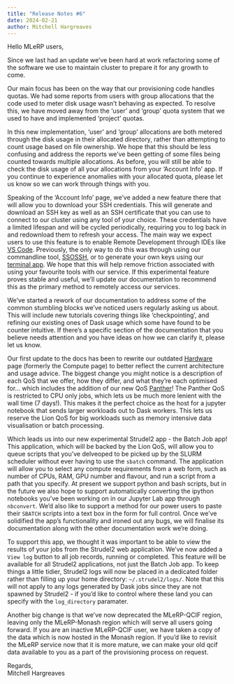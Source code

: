 ```yaml
---
title: "Release Notes #6"
date: 2024-02-21
author: Mitchell Hargreaves
---
```


Hello MLeRP users,

Since we last had an update we've been hard at work refactoring some of the software we use to maintain cluster to prepare it for any growth to come.

Our main focus has been on the way that our provisioning code handles quotas. We had some reports from users with group allocations that the code used to meter disk usage wasn't behaving as expected. To resolve this, we have moved away from the 'user' and 'group' quota system that we used to have and implemented 'project' quotas. 

In this new implementation, 'user' and 'group' allocations are both metered through the disk usage in their allocated directory, rather than attempting to count usage based on file ownership. We hope that this should be less confusing and address the reports we've been getting of some files being counted towards multiple allocations. As before, you will still be able to check the disk usage of all your allocations from your 'Account Info' app. If you continue to experience anomalies with your allocated quota, please let us know so we can work through things with you.

Speaking of the 'Account Info' page, we've added a new feature there that will allow you to download your SSH credentials. This will generate and download an SSH key as well as an SSH certificate that you can use to connect to our cluster using any tool of your choice. These credentials have a limited lifespan and will be cycled periodically, requiring you to log back in and redownload them to refresh your access. The main way we expect users to use this feature is to enable Remote Development through IDEs like [VS Code](/connecting/vscode.qmd). Previously, the only way to do this was through using our commandline tool, [SSOSSH](/connecting/ssossh.qmd), or to generate your own keys using our [terminal app](/applications/strudel2.qmd#terminal-jobs). We hope that this will help remove friction associated with using your favourite tools with our service. If this experimental feature proves stable and useful, we'll update our documentation to recommend this as the primary method to remotely access our services.

We've started a rework of our documentation to address some of the common stumbling blocks we've noticed users regularly asking us about. This will include new tutorials covering things like 'checkpointing', and refining our existing ones of Dask usage which some have found to be counter intuitive. If there's a specific section of the documentation that you believe needs attention and you have ideas on how we can clarify it, please let us know.

Our first update to the docs has been to rewrite our outdated [Hardware](/hardware.qmd) page (formerly the Compute page) to better reflect the current architecture and usage advice. The biggest change you might notice is a description of each QoS that we offer, how they differ, and what they're each optimised for... which includes the addition of our new QoS [Panther](/hardware.qmd#panther-qos)! The Panther QoS is restricted to CPU only jobs, which lets us be much more lenient with the wall time (7 days!). This makes it the perfect choice as the host for a jupyter notebook that sends larger workloads out to Dask workers. This lets us reserve the Lion QoS for big workloads such as memory intensive data visualisation or batch processing.

Which leads us into our new experimental Strudel2 app - the Batch Job app! This application, which will be backed by the Lion QoS, will allow you to queue scripts that you've delveoped to be picked up by the SLURM scheduler without ever having to use the `sbatch` command. The application will allow you to select any compute requirements from a web form, such as number of CPUs, RAM, GPU number and flavour, and run a script from a path that you specify. At present we support python and bash scripts, but in the future we also hope to support automatically converting the ipython notebooks you've been working on in our Jupyter Lab app through `nbconvert`. We'd also like to support a method for our power users to paste their `SBATCH` scripts into a text box in the form for full control. Once we've solidified the app's functionality and ironed out any bugs, we will finalise its documentation along with the other documentation work we're doing.

To support this app, we thought it was important to be able to view the results of your jobs from the Strudel2 web application. We've now added a `View log` button to all job records, running or completed. This feature will be available for all Strudel2 applications, not just the Batch Job app. To keep things a little tidier, Strudel2 logs will now be placed in a dedicated folder rather than filling up your home directory: `~/.strudel2/logs/`. Note that this will not apply to any logs generated by Dask jobs since they are not spawned by Strudel2 - if you'd like to control where these land you can specify with the `log_directory` paramater. 

Another big change is that we've now deprecated the MLeRP-QCIF region, leaving only the MLeRP-Monash region which will serve all users going forward. If you are an inactive MLeRP-QCIF user, we have taken a copy of the data which is now hosted in the Monash region. If you'd like to revisit the MLeRP service now that it is more mature, we can make your old qcif data available to you as a part of the provisioning process on request.

Regards,  
Mitchell Hargreaves